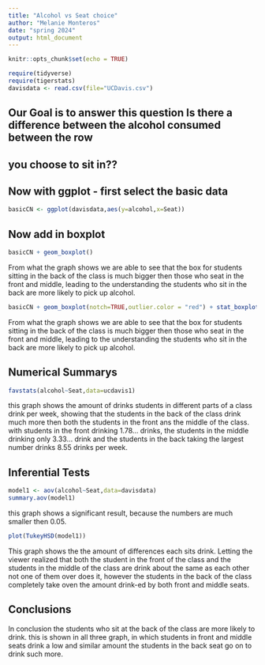 ```yaml
---
title: "Alcohol vs Seat choice"
author: "Melanie Monteros"
date: "spring 2024"
output: html_document
---
```


```r
knitr::opts_chunk$set(echo = TRUE)
```

```r
require(tidyverse)
require(tigerstats)
davisdata <- read.csv(file="UCDavis.csv")
```
## Our Goal is to answer this question Is there a difference between the alcohol consumed between the row
## you choose to sit in??

## Now with ggplot - first select the basic data

```r
basicCN <- ggplot(davisdata,aes(y=alcohol,x=Seat))
```
## Now add in boxplot

```r
basicCN + geom_boxplot()
```
  
From what the graph shows we are able to see that the box for students sitting in the back of the class is much bigger then those who seat in the front and middle, leading to the understanding the students who sit in the back are more likely to pick up alcohol.

```r
basicCN + geom_boxplot(notch=TRUE,outlier.color = "red") + stat_boxplot(geom ='errorbar') + labs(title="Fancy notch boxplot \n with 2 lines")
```
  
From what the graph shows we are able to see that the box for students sitting in the back of the class is much bigger then those who seat in the front and middle, leading to the understanding the students who sit in the back are more likely to pick up alcohol.
  
## Numerical Summarys 

```r
favstats(alcohol~Seat,data=ucdavis1)
```

  this graph shows the amount of drinks students in different parts of a class drink per week, showing that the students in the back of the class drink much more then both the students in the front ans the middle of the class. with students in the front drinking 1.78... drinks, the students in the middle drinking only 3.33... drink and the students in the back taking the largest number drinks 8.55 drinks per week. 
  
## Inferential Tests

```r
model1 <- aov(alcohol~Seat,data=davisdata)
summary.aov(model1)
```

this graph shows a significant result, because the numbers are much smaller then 0.05. 

```r
plot(TukeyHSD(model1))
```


This graph shows the the amount of differences each sits drink. Letting the viewer realized that both the student in the front of the class and the students in the middle of the class are drink about the same as each other not one of them over does it, however the students in the back of the class completely take oven the amount drink-ed by both front and middle seats.


## Conclusions

In conclusion the students who sit at the back of the class are more likely to drink. this is shown in all three graph, in which students in front and middle seats drink a low and similar amount the students in the back seat go on to drink such more. 

